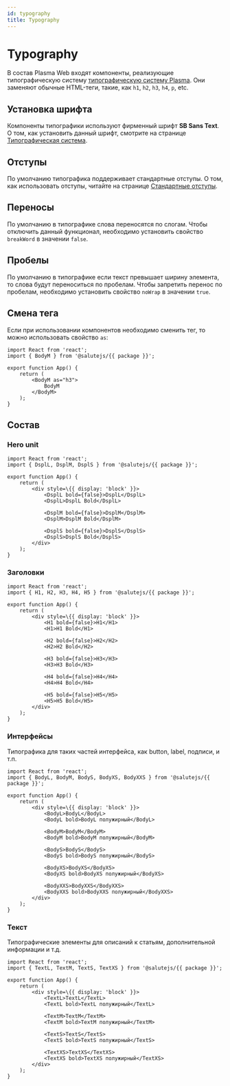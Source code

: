 ```yaml
---
id: typography
title: Typography
---
```


# Typography
В состав Plasma Web входят компоненты, реализующие типографическую систему [типографическую систему Plasma](../../design/typography).
Они заменяют обычные HTML-теги, такие, как `h1`, `h2`, `h3`, `h4`, `p`, etc.

## Установка шрифта
Компоненты типографики используют фирменный шрифт **SB Sans Text**.
О том, как установить данный шрифт, смотрите на странице [Типографическая система](../../design/typography#установка-шрифта).

## Отступы
По умолчанию типографика поддерживает стандартные отступы.
О том, как использовать отступы, читайте на странице [Стандартные отступы](../../design/spacing#встроенные-отступы-в-типографике).

## Переносы
По умолчанию в типографике слова переносятся по слогам.
Чтобы отключить данный функционал, необходимо установить свойство `breakWord` в значении `false`.

## Пробелы
По умолчанию в типографике если текст превышает ширину элемента, то слова будут переноситься по пробелам.
Чтобы запретить перенос по пробелам, необходимо установить свойство `noWrap` в значении `true`.

## Смена тега
Если при использовании компонентов необходимо сменить тег, то можно использовать свойство `as`:

```tsx live
import React from 'react';
import { BodyM } from '@salutejs/{{ package }}';

export function App() {
    return (
        <BodyM as="h3">
            BodyM
        </BodyM>
    );
}
```

## Состав

### Hero unit

```tsx live
import React from 'react';
import { DsplL, DsplM, DsplS } from '@salutejs/{{ package }}';

export function App() {
    return (
        <div style=\{{ display: 'block' }}>
            <DsplL bold={false}>DsplL</DsplL>
            <DsplL>DsplL Bold</DsplL>

            <DsplM bold={false}>DsplM</DsplM>
            <DsplM>DsplM Bold</DsplM>

            <DsplS bold={false}>DsplS</DsplS>
            <DsplS>DsplS Bold</DsplS>
        </div>
    );
}
```

### Заголовки

```tsx live
import React from 'react';
import { H1, H2, H3, H4, H5 } from '@salutejs/{{ package }}';

export function App() {
    return (
        <div style=\{{ display: 'block' }}>
            <H1 bold={false}>H1</H1>
            <H1>H1 Bold</H1>

            <H2 bold={false}>H2</H2>
            <H2>H2 Bold</H2>

            <H3 bold={false}>H3</H3>
            <H3>H3 Bold</H3>

            <H4 bold={false}>H4</H4>
            <H4>H4 Bold</H4>

            <H5 bold={false}>H5</H5>
            <H5>H5 Bold</H5>
        </div>
    );
}
```

### Интерфейсы
Типографика для таких частей интерфейса, как button, label, подписи, и т.п.

```tsx live
import React from 'react';
import { BodyL, BodyM, BodyS, BodyXS, BodyXXS } from '@salutejs/{{ package }}';

export function App() {
    return (
        <div style=\{{ display: 'block' }}>
            <BodyL>BodyL</BodyL>
            <BodyL bold>BodyL полужирный</BodyL>

            <BodyM>BodyM</BodyM>
            <BodyM bold>BodyM полужирный</BodyM>

            <BodyS>BodyS</BodyS>
            <BodyS bold>BodyS полужирный</BodyS>

            <BodyXS>BodyXS</BodyXS>
            <BodyXS bold>BodyXS полужирный</BodyXS>

            <BodyXXS>BodyXXS</BodyXXS>
            <BodyXXS bold>BodyXXS полужирный</BodyXXS>
        </div>
    );
}
```

### Текст
Типографические элементы для описаний к статьям, дополнительной информации и т.д.

```tsx live
import React from 'react';
import { TextL, TextM, TextS, TextXS } from '@salutejs/{{ package }}';

export function App() {
    return (
        <div style=\{{ display: 'block' }}>
            <TextL>TextL</TextL>
            <TextL bold>TextL полужирный</TextL>

            <TextM>TextM</TextM>
            <TextM bold>TextM полужирный</TextM>

            <TextS>TextS</TextS>
            <TextS bold>TextS полужирный</TextS>

            <TextXS>TextXS</TextXS>
            <TextXS bold>TextXS полужирный</TextXS>
        </div>
    );
}
```
